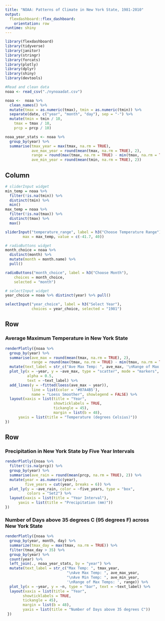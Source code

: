 ```yaml
---
title: "NOAA: Patterns of Climate in New York State, 1981-2010"
output: 
  flexdashboard::flex_dashboard:
    orientation: row
runtime: shiny
---
```


```r
library(flexdashboard)
library(tidyverse)
library(janitor)
library(stringr)
library(forcats)
library(plotly)
library(dplyr)
library(shiny)
library(devtools)
```

```r
#Read and clean data
noaa <- read_csv("./nynoaadat.csv")

noaa <-  noaa %>% 
  clean_names() %>% 
  mutate(tmax = as.numeric(tmax), tmin = as.numeric(tmin)) %>% 
  separate(date, c("year", "month", "day"), sep = "-") %>% 
  mutate(tmin = tmin / 10,
    tmax = tmax / 10,
    prcp = prcp / 10)

noaa_year_stats <- noaa %>% 
  group_by(year) %>% 
  summarise(tmax_year = max(tmax, na.rm = TRUE),
            ave_max_year = round(mean(tmax, na.rm = TRUE), 2),
            range = round(max(tmax, na.rm = TRUE) - min(tmax, na.rm = TRUE), 2),
            ave_min_year = round(mean(tmin, na.rm = TRUE), 2))
```

Column {.sidebar}
-----------------------------------------------------------------------

```r
# sliderInput widget
min_temp = noaa %>% 
  filter(!is.na(tmin)) %>% 
  distinct(tmin) %>% 
  min()
max_temp = noaa %>% 
  filter(!is.na(tmax)) %>% 
  distinct(tmax) %>% 
  max()

sliderInput("temperature_range", label = h3("Choose Temperature Range"), min = min_temp, 
        max = max_temp, value = c(-41.7, 40))

# radioButtons widget
month_choice = noaa %>% 
  distinct(month) %>% 
  mutate(month = month.name) %>% 
  pull()

radioButtons("month_choice", label = h3("Choose Month"),
    choices = month_choice, 
    selected = "month")

# selectInput widget
year_choice = noaa %>% distinct(year) %>% pull()

selectInput("year_choice", label = h3("Select Year"),
            choices = year_choice, selected = "1981")
```

Row
-----------------------------------------------------------------------

### Average Maximum Temperature in New York State

```r
renderPlotly({noaa %>% 
  group_by(year) %>% 
  summarise(ave_max = round(mean(tmax, na.rm = TRUE), 2),
            range = round(max(tmax, na.rm = TRUE) - min(tmax, na.rm = TRUE), 2)) %>%
  mutate(text_label = str_c("Ave Max Temp: ", ave_max, '\nRange of Max Temps: ', range)) %>% 
  plot_ly(x = ~year, y = ~ave_max, type = "scatter", mode = "markers",
          alpha = 0.5, 
          text = ~text_label) %>% 
  add_lines(y = ~fitted(loess(ave_max ~ year)),
            line = list(color = '#07A4B5'),
            name = "Loess Smoother", showlegend = FALSE) %>% 
  layout(xaxis = list(title = "Year",
                      showticklabels = TRUE,
                      tickangle = 45),
                      margin = list(b = 48),
      yaxis = list(title = "Temperature (degrees Celsius)"))
})
```

Row {.tabset .tabset-fade}
-----------------------------------------------------------------------

### Precipitation in New York State by Five Year Intervals

```r
renderPlotly({noaa %>% 
  filter(!is.na(prcp)) %>% 
  group_by(year) %>% 
  summarise(ave_rain = round(mean(prcp, na.rm = TRUE), 2)) %>%
  mutate(year = as.numeric(year),
         five_years = cut(year, breaks = 6)) %>% 
  plot_ly(y = ~ave_rain, color = ~five_years, type = "box",
          colors = "Set2") %>% 
  layout(xaxis = list(title = "Year Interval"),
      yaxis = list(title = "Precipitation (mm)"))
})
```

### Number of Days above 35 degrees C (95 degrees F) across New York State

```r
renderPlotly({noaa %>% 
  group_by(year, month, day) %>% 
  summarize(tmax_day = max(tmax, na.rm = TRUE)) %>%
  filter(tmax_day > 35) %>% 
  group_by(year) %>% 
  count(year) %>% 
  left_join(., noaa_year_stats, by = "year") %>% 
  mutate(text_label = str_c("Max Temp: ", tmax_year, 
                            "\nAve Max Temp: ", ave_max_year, 
                            "\nAve Min Temp: ", ave_min_year, 
                            '\nRange of Max Temps: ', range)) %>%
  plot_ly(x = ~year, y = ~n, type = "bar", text = ~text_label) %>% 
  layout(xaxis = list(title = "Year",
        showticklabels = TRUE,
        tickangle = 45),
        margin = list(b = 48),
        yaxis = list(title = "Number of Days above 35 degrees C"))
 })
```

